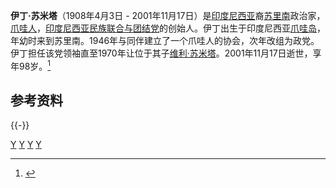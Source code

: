 '''伊丁·苏米塔'''（1908年4月3日 - 2001年11月17日）是[[印度尼西亚|印度尼西亚]]裔[[苏里南|苏里南]]政治家，[[爪哇人|爪哇人]]，[[印度尼西亚民族联合与团结党|印度尼西亚民族联合与团结党]]的创始人。伊丁出生于印度尼西亚[[爪哇岛|爪哇岛]]，年幼时来到苏里南。1946年与同伴建立了一个爪哇人的协会，次年改组为政党。伊丁担任该党领袖直至1970年让位于其子[[维利·苏米塔|维利·苏米塔]]。2001年11月17日逝世，享年98岁。<ref>{{cite book|author=吴德明 |title=《苏里南》 |language=zh-hans |year=2008 |publisher=社会科学文献出版社 |page=107 |location=北京 |isbn=9787509701881 }}</ref>

==参考资料==
{{reflist}}

{{-}}
{{start box}}
{{s-ppo}}
{{succession box 
| title  = 苏里南[[印度尼西亚民族联合与团结党|印度尼西亚民族联合与团结党]]领袖
| before = 创始人
| years  = 1947年－1970年
| after  = [[维利·苏米塔|维利·苏米塔]]
}}
{{end box}}


[[Category:印尼裔苏里南人|Y]]
[[Category:苏里南政治人物|Y]]
[[Category:1908年出生|Y]]
[[Category:2001年逝世|Y]]